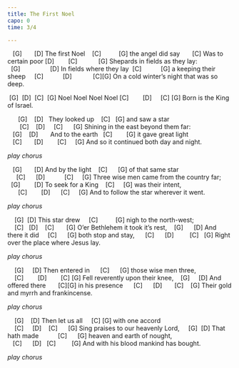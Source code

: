 ```yaml
---
title: The First Noel
capo: 0
time: 3/4

---
```



   [G]       [D] 
The first Noel 
   [C]          [G]
the angel did say 
      [C]
Was to certain poor 
[D]        [C]            [G]
Shepards in fields as they lay: 
  [G]                 [D]
In fields where they lay
 [C]           [G]
a keeping their sheep
    [C]           [D]            [C][G] 
On a cold winter's night that was so deep.

:::{.chorus}
 [G]  [D]  [C]  [G]
Noel Noel Noel Noel
[C]        [D]     [C] [G]
Born is the King of Israel.
:::
 
    [G]    [D]  
They looked up 
   [C]   [G]
and saw a star 
       [C]    [D]     [C]      [G]
Shining in the east beyond them far:
   [G]    [D]      
And to the earth 
  [C]        [G]
it gave great light
   [C]       [D]        [C]     [G] 
And so it continued both day and night. 

*play chorus*

   [G]       [D] 
And by the light
   [C]      [G]
of that same star 
     [C]      [D]           [C]     [G]
Three wise men came from the country far; 
  [G]        [D]
To seek for a King
   [C]     [G]
was their intent, 
      [C]        [D]      [C]     [G] 
And to follow the star wherever it went. 

*play chorus*

    [G]  [D] 
This star drew 
    [C]          [G]
nigh to the north-west; 
    [C]   [D]    [C]       [G]
O'er Bethlehem it took it's rest, 
   [G]      [D]
And there it did
    [C]      [G]
both stop and stay, 
     [C]      [D]         [C]   [G] 
Right over the place where Jesus lay. 

*play chorus*

    [G]     [D] 
Then entered in
     [C]      [G]
those wise men three, 
    [C]        [D]        [C] [G]
Fell reverently upon their knee, 
   [G]     [D]
And offered there 
      [C][G]
in his presence 
     [C]      [D]       [C]    [G] 
Their gold and myrrh and frankincense. 

*play chorus*

    [G]    [D] 
Then let us all
    [C] [G]
with one accord  
    [C]     [D]    [C]      [G]
Sing praises to our heavenly Lord, 
    [G]  [D]
That hath made
          [C]      [G]
heaven and earth of nought,
   [C]      [D]   [C]         [G] 
And with his blood mankind has bought. 

*play chorus*

